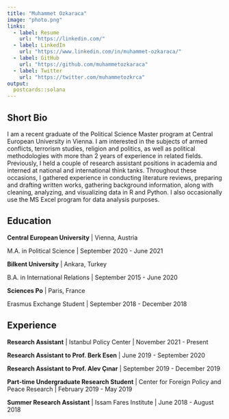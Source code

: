 ```yaml
---
title: "Muhammet Ozkaraca"
image: "photo.png"
links:
  - label: Resume
    url: "https://linkedin.com/"
  - label: LinkedIn
    url: "https://www.linkedin.com/in/muhammet-ozkaraca/"
  - label: GitHub
    url: "https://github.com/muhammetozkaraca"
  - label: Twitter
    url: "https://twitter.com/muhammetozkrca"
output:
  postcards::solana
---
```

 
## Short Bio

I am a recent graduate of the Political Science Master program at Central European University in Vienna. I am interested in the subjects of armed conflicts, terrorism studies, religion and politics, as well as political methodologies with more than 2 years of experience in related fields. Previously, I held a couple of research assistant positions in academia and interned at national and international think tanks. Throughout these occasions, I gathered experience in conducting literature reviews, preparing and drafting written works, gathering background information, along with cleaning, analyzing, and visualizing data in R and Python. I also occasionally use the MS Excel program for data analysis purposes.

## Education

**Central European University** | Vienna, Austria

M.A. in Political Science | September 2020 - June 2021

**Bilkent University** | Ankara, Turkey

B.A. in International Relations | September 2015 - June 2020

**Sciences Po** | Paris, France

Erasmus Exchange Student | September 2018 - December 2018


## Experience

**Research Assistant** | Istanbul Policy Center | November 2021 - Present

**Research Assistant to Prof. Berk Esen** | June 2019 - September 2020

**Research Assistant to Prof. Alev Çınar** | September 2019 - December 2019

**Part-time Undergraduate Research Student** | Center for Foreign Policy and Peace Research | February 2019 - May 2019

**Summer Research Assistant** | Issam Fares Institute | June 2018 - August 2018
